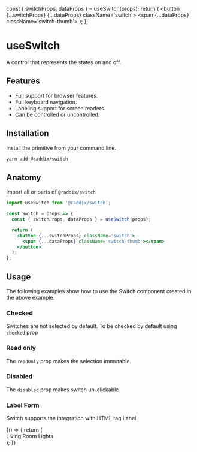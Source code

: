 
<Meta title='Inputs/useSwitch' />

<!--- Component template -->

  const { switchProps, dataProps } = useSwitch(props);
  return (
    <button {...switchProps} {...dataProps} className='switch'>
      <span {...dataProps} className='switch-thumb'></span>
    </button>
  );
};

# useSwitch

A control that represents the states on and off.

<Canvas>
  <Story
    name='Overview'
    parameters={{
      layout: 'centered'
    }}
  >
    <Switch />
  </Story>
</Canvas>

## Features

- Full support for browser features.
- Full keyboard navigation.
- Labeling support for screen readers.
- Can be controlled or uncontrolled.

## Installation

Install the primitive from your command line.

```sh
yarn add @raddix/switch
```

## Anatomy

Import all or parts of <code>@raddix/switch</code>

```jsx
import useSwitch from '@raddix/switch';

const Switch = props => {
  const { switchProps, dataProps } = useSwitch(props);

  return (
    <button {...switchProps} className='switch'>
      <span {...dataProps} className='switch-thumb'></span>
    </button>
  );
};
```

## Usage

The following examples show how to use the Switch component created in the above example.

### Checked

Switches are not selected by default. To be checked by default using <code>checked</code> prop

<Canvas>
  <Story name='Default Checked'>
    <Switch checked />
  </Story>
</Canvas>

### Read only

The <code>readOnly</code> prop makes the selection immutable.

<Canvas>
  <Story name='Read only'>
    <Switch checked readOnly />
  </Story>
</Canvas>

### Disabled

The <code>disabled</code> prop makes switch un-clickable

<Canvas>
  <Story name='Disabled'>
    <Switch checked disabled />
  </Story>
</Canvas>

### Label Form

Switch supports the integration with HTML tag Label

<Canvas>
  <Story name='Label Forms'>
    {() => {
      return (
        <div className='flex'>
          <label htmlFor='dev' className='label-switch' id='dev-3'>
            Living Room Lights
          </label>
          <Switch defaultChecked id='dev' aria-labelledby='dev-3' />
        </div>
      );
    }}
  </Story>
</Canvas>
